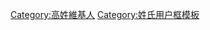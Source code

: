 {{Userbox
  |id=高
  |id-c=#ffff00
  |info=這個用戶姓'''[[高姓|高]]'''。
  |info-c=#fff0ff
  |info-s=10
  |border-c=black
}}
<includeonly>[[Category:高姓維基人]]</includeonly><noinclude>[[Category:姓氏用户框模板]]</noinclude>